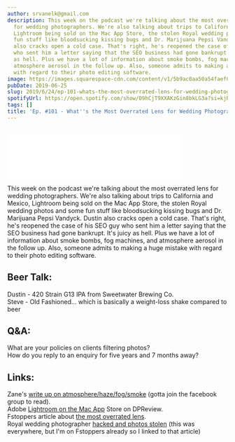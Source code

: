 ```yaml
---
author: srvanelk@gmail.com
description: This week on the podcast we're talking about the most overrated lens
  for wedding photographers. We're also talking about trips to California and Mexico,
  Lightroom being sold on the Mac App Store, the stolen Royal wedding photos and some
  fun stuff like bloodsucking kissing bugs and Dr. Marijuana Pepsi Vandyck. Dustin
  also cracks open a cold case. That's right, he's reopened the case of his SEO guy
  who sent him a letter saying that the SEO business had gone bankrupt. It's juicy
  as hell. Plus we have a lot of information about smoke bombs, fog machines, and
  atmosphere aerosol in the follow up. Also, someone admits to making a huge mistake
  with regard to their photo editing software.
image: https://images.squarespace-cdn.com/content/v1/5b9ac0aa50a54faef024c950/1561427495014-AA15S2BAFN1RFR3AQQ0J/JVE_Photo-103.jpg?format=original
pubDate: 2019-06-25
slug: 2019/6/24/ep-101-whats-the-most-overrated-lens-for-wedding-photography
spotifyUrl: https://open.spotify.com/show/09hCjT9XXAKzGin8bkLG3a?si=kjRZvQ1JTb6Ov3HVzSSlWA
tags: []
title: 'Ep. #101 - What''s the Most Overrated Lens for Wedding Photography?'
---
```


<figure>
  <img src="https://images.squarespace-cdn.com/content/v1/5b9ac0aa50a54faef024c950/1561427495014-AA15S2BAFN1RFR3AQQ0J/JVE_Photo-103.jpg?format=original" alt="" />
</figure>
<iframe class="embedly-embed" src="//cdn.embedly.com/widgets/media.html?src=https%3A%2F%2Fanchor.fm%2Fweddingphotohangover%2Fembed%2Fepisodes%2FEp--101---Whats-the-Most-Overrated-Lens-for-Wedding-Photography-e4ecm1&url=https%3A%2F%2Fanchor.fm%2Fweddingphotohangover%2Fepisodes%2FEp--101---Whats-the-Most-Overrated-Lens-for-Wedding-Photography-e4ecm1&image=https%3A%2F%2Fd3t3ozftmdmh3i.cloudfront.net%2Fproduction%2Fpodcast_uploaded_episode400%2F805714%2F805714-1561426612318-411e0abd55f54.jpg&key=61d05c9d54e8455ea7a9677c366be814&type=text%2Fhtml&schema=anchor&wmode=opaque" width="400" height="102" scrolling="no" frameborder="0" allow="autoplay; fullscreen" allowfullscreen="true"></iframe>

This week on the podcast we're talking about the most overrated lens for wedding photographers. We're also talking about trips to California and Mexico, Lightroom being sold on the Mac App Store, the stolen Royal wedding photos and some fun stuff like bloodsucking kissing bugs and Dr. Marijuana Pepsi Vandyck. Dustin also cracks open a cold case. That's right, he's reopened the case of his SEO guy who sent him a letter saying that the SEO business had gone bankrupt. It's juicy as hell. Plus we have a lot of information about smoke bombs, fog machines, and atmosphere aerosol in the follow up. Also, someone admits to making a huge mistake with regard to their photo editing software.

## Beer Talk:  
Dustin - 420 Strain G13 IPA from Sweetwater Brewing Co.  
Steve - Old Fashioned... which is basically a weight-loss shake compared to beer

## Q&A:  
What are your policies on clients filtering photos?  
How do you reply to an enquiry for five years and 7 months away?

## Links:  
Zane's [write up on atmosphere/haze/fog/smoke](https://www.facebook.com/groups/weddinghangover/permalink/2418097068427930/) (gotta join the facebook group to read).  
Adobe [Lightroom on the Mac App](https://www.dpreview.com/news/0849041830/adobe-lightroom-is-now-available-on-apple-s-mac-app-store-for-the-first-time-ever) Store on DPReview.  
Fstoppers article about [the most overrated lens](https://fstoppers.com/originals/whats-most-overrated-lens-382292).  
Royal wedding photographer [hacked and photos stolen](https://fstoppers.com/news/royal-wedding-photographer-hacked-hundreds-photos-prince-harry-and-meghan-markle-382974) (this was everywhere, but I'm on Fstoppers already so I linked to that article)